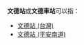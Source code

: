 '''文德站'''或'''文德車站'''可以指：
*[[文德站_(台灣)|文德站 (台灣)]]
*[[文德站_(平安南道)|文德站 (平安南道)]]
{{disambig|Cat=三字車站名消歧義}}